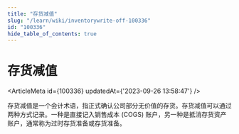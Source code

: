 ```yaml
---
title: "存货减值"
slug: "/learn/wiki/inventorywrite-off-100336"
id: "100336"
hide_table_of_contents: true
---
```



# 存货减值

<ArticleMeta id={100336} updatedAt={'2023-09-26 13:58:47'} />
<div className='border-solid border-b border-t-0 my-4 border-[var(--ifm-color-gray-300)]' />

存货减值是一个会计术语，指正式确认公司部分无价值的存货。存货减值可以通过两种方式记录。一种是直接记入销售成本 (COGS) 账户，另一种是抵消存货资产账户，通常称为过时存货准备或存货准备。
